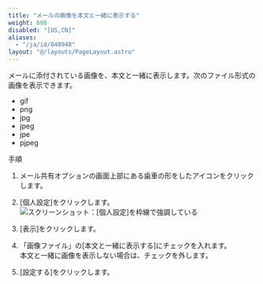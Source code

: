 ```yaml
---
title: "メールの画像を本文と一緒に表示する"
weight: 600
disabled: "[US,CN]"
aliases:
  - "/ja/id/040948"
layout: "@/layouts/PageLayout.astro"
---
```




メールに添付されている画像を、本文と一緒に表示します。次のファイル形式の画像を表示できます。

* gif
* png
* jpg
* jpeg
* jpe
* pjpeg

<Heading id="m_list_screen_m_image_10">手順</Heading>

1. メール共有オプションの画面上部にある歯車の形をしたアイコンをクリックします。

1. [個人設定]をクリックします。  
    <Img src="/k/kintone/img-ja/m_notify_item_01.png" alt="スクリーンショット：[個人設定]を枠線で強調している" />

1. [表示]をクリックします。

1. 「画像ファイル」の[本文と一緒に表示する]にチェックを入れます。  
本文と一緒に画像を表示しない場合は、チェックを外します。

1. [設定する]をクリックします。

